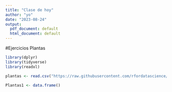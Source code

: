 ```yaml
---
title: "Clase de hoy"
author: "yo"
date: "2023-08-24"
output:
  pdf_document: default
  html_document: default
---
```


#Ejercicios Plantas

```r
library(dplyr)
library(tidyverse)
library(readxl)
```

```r
plantas <- read.csv("https://raw.githubusercontent.com/rfordatascience/tidytuesday/master/data/2020/2020-08-18/plants.csv")
```

```r
Plantas1 <- data.frame()
```

